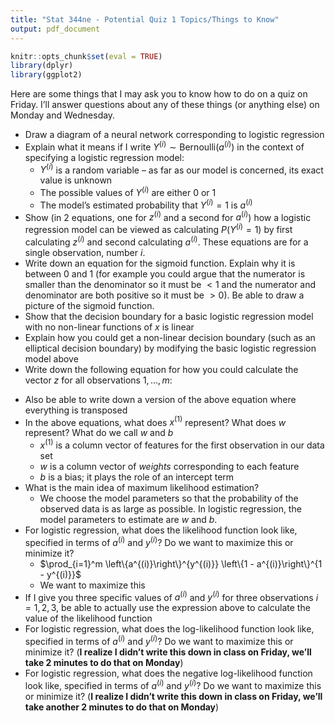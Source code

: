 ```yaml
---
title: "Stat 344ne - Potential Quiz 1 Topics/Things to Know"
output: pdf_document
---
```


```r
knitr::opts_chunk$set(eval = TRUE)
library(dplyr)
library(ggplot2)
```

Here are some things that I may ask you to know how to do on a quiz on Friday.  I'll answer questions about any of these things (or anything else) on Monday and Wednesday.

 * Draw a diagram of a neural network corresponding to logistic regression
 * Explain what it means if I write $Y^{(i)} \sim \text{Bernoulli}(a^{(i)})$ in the context of specifying a logistic regression model:
    * $Y^{(i)}$ is a random variable -- as far as our model is concerned, its exact value is unknown
    * The possible values of $Y^{(i)}$ are either 0 or 1
    * The model's estimated probability that $Y^{(i)} = 1$ is $a^{(i)}$
 * Show (in 2 equations, one for $z^{(i)}$ and a second for $a^{(i)}$) how a logistic regression model can be viewed as calculating $P(Y^{(i)} = 1)$ by first calculating $z^{(i)}$ and second calculating $a^{(i)}$.  These equations are for a single observation, number $i$.
 * Write down an equation for the sigmoid function.  Explain why it is between 0 and 1 (for example you could argue that the numerator is smaller than the denominator so it must be $<1$ and the numerator and denominator are both positive so it must be $>0$).  Be able to draw a picture of the sigmoid function.
 * Show that the decision boundary for a basic logistic regression model with no non-linear functions of $x$ is linear
 * Explain how you could get a non-linear decision boundary (such as an elliptical decision boundary) by modifying the basic logistic regression model above
 * Write down the following equation for how you could calculate the vector $z$ for all observations $1, \ldots, m$:
 
\begin{equation*}
\begin{bmatrix} z^{(1)} \\ z^{(2)} \\ \vdots \\ z^{(m)} \end{bmatrix} =
\begin{bmatrix} b \\ b \\ \vdots \\ b \end{bmatrix} + 
\begin{bmatrix} \left(x^{(1)}\right)^T \\ \left(x^{(2)}\right)^T \\ \vdots \\ \left(x^{(m)}\right)^T \end{bmatrix} w
\end{equation*}

 * Also be able to write down a version of the above equation where everything is transposed
 * In the above equations, what does $x^{(1)}$ represent?  What does $w$ represent?  What do we call $w$ and $b$
    * $x^{(1)}$ is a column vector of features for the first observation in our data set
    * $w$ is a column vector of *weights* corresponding to each feature
    * $b$ is a bias; it plays the role of an intercept term
 * What is the main idea of maximum likelihood estimation?
    * We choose the model parameters so that the probability of the observed data is as large as possible.  In logistic regression, the model parameters to estimate are $w$ and $b$.
 * For logistic regression, what does the likelihood function look like, specified in terms of $a^{(i)}$ and $y^{(i)}$?  Do we want to maximize this or minimize it?
    * $\prod_{i=1}^m \left\{a^{(i)}\right\}^{y^{(i)}} \left\{1 - a^{(i)}\right\}^{1 - y^{(i)}}$
    * We want to maximize this
 * If I give you three specific values of $a^{(i)}$ and $y^{(i)}$ for three observations $i = 1, 2, 3$, be able to actually use the expression above to calculate the value of the likelihood function
 * For logistic regression, what does the log-likelihood function look like, specified in terms of $a^{(i)}$ and $y^{(i)}$?  Do we want to maximize this or minimize it?  (**I realize I didn't write this down in class on Friday, we'll take 2 minutes to do that on Monday**)
 * For logistic regression, what does the negative log-likelihood function look like, specified in terms of $a^{(i)}$ and $y^{(i)}$?  Do we want to maximize this or minimize it?  (**I realize I didn't write this down in class on Friday, we'll take another 2 minutes to do that on Monday**)

